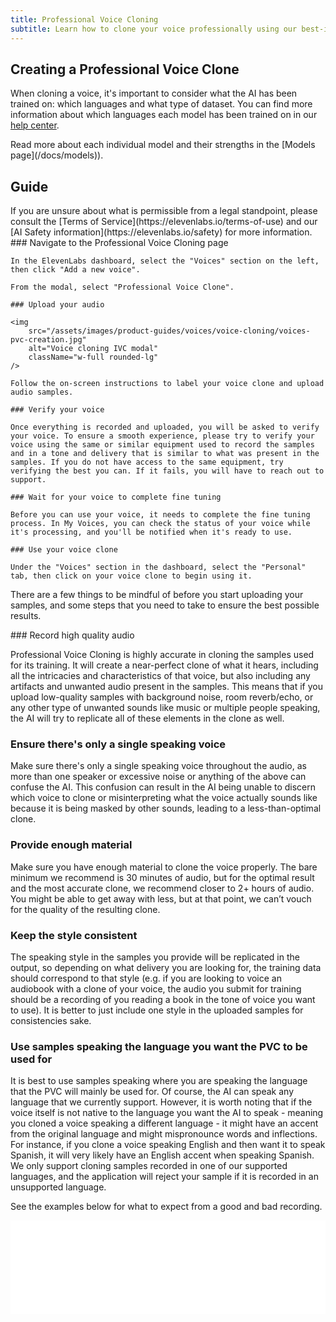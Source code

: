 ```yaml
---
title: Professional Voice Cloning
subtitle: Learn how to clone your voice professionally using our best-in-class models.
---
```


## Creating a Professional Voice Clone

When cloning a voice, it's important to consider what the AI has been trained on: which languages and what type of dataset. You can find more information about which languages each model has been trained on in our [help center](https://help.elevenlabs.io/hc/en-us/articles/17883183930129-What-models-do-you-offer-and-what-is-the-difference-between-them).

<Info>
  Read more about each individual model and their strengths in the [Models page](/docs/models)).
</Info>

## Guide

<Warning>
  If you are unsure about what is permissible from a legal standpoint, please consult the [Terms of
  Service](https://elevenlabs.io/terms-of-use) and our [AI Safety
  information](https://elevenlabs.io/safety) for more information.
</Warning>

<Steps>
    ### Navigate to the Professional Voice Cloning page

    In the ElevenLabs dashboard, select the "Voices" section on the left, then click "Add a new voice".

    From the modal, select "Professional Voice Clone".

    ### Upload your audio

    <img
        src="/assets/images/product-guides/voices/voice-cloning/voices-pvc-creation.jpg"
        alt="Voice cloning IVC modal"
        className="w-full rounded-lg"
    />

    Follow the on-screen instructions to label your voice clone and upload audio samples.

    ### Verify your voice

    Once everything is recorded and uploaded, you will be asked to verify your voice. To ensure a smooth experience, please try to verify your voice using the same or similar equipment used to record the samples and in a tone and delivery that is similar to what was present in the samples. If you do not have access to the same equipment, try verifying the best you can. If it fails, you will have to reach out to support.

    ### Wait for your voice to complete fine tuning

    Before you can use your voice, it needs to complete the fine tuning process. In My Voices, you can check the status of your voice while it's processing, and you'll be notified when it's ready to use.

    ### Use your voice clone

    Under the "Voices" section in the dashboard, select the "Personal" tab, then click on your voice clone to begin using it.

</Steps>

There are a few things to be mindful of before you start uploading your samples, and some steps that you need to take to ensure the best possible results.

<Steps>
  ### Record high quality audio

Professional Voice Cloning is highly accurate in cloning the samples used for its training. It will create a near-perfect clone of what it hears, including all the intricacies and characteristics of that voice, but also including any artifacts and unwanted audio present in the samples. This means that if you upload low-quality samples with background noise, room reverb/echo, or any other type of unwanted sounds like music or multiple people speaking, the AI will try to replicate all of these elements in the clone as well.

### Ensure there's only a single speaking voice

Make sure there's only a single speaking voice throughout the audio, as more than one speaker or excessive noise or anything of the above can confuse the AI. This confusion can result in the AI being unable to discern which voice to clone or misinterpreting what the voice actually sounds like because it is being masked by other sounds, leading to a less-than-optimal clone.

### Provide enough material

Make sure you have enough material to clone the voice properly. The bare minimum we recommend is 30 minutes of audio, but for the optimal result and the most accurate clone, we recommend closer to 2+ hours of audio. You might be able to get away with less, but at that point, we can’t vouch for the quality of the resulting clone.

### Keep the style consistent

The speaking style in the samples you provide will be replicated in the output, so depending on what delivery you are looking for, the training data should correspond to that style (e.g. if you are looking to voice an audiobook with a clone of your voice, the audio you submit for training should be a recording of you reading a book in the tone of voice you want to use). It is better to just include one style in the uploaded samples for consistencies sake.

### Use samples speaking the language you want the PVC to be used for

It is best to use samples speaking where you are speaking the language that the PVC will mainly be used for. Of course, the AI can speak any language that we currently support. However, it is worth noting that if the voice itself is not native to the language you want the AI to speak - meaning you cloned a voice speaking a different language - it might have an accent from the original language and might mispronounce words and inflections. For instance, if you clone a voice speaking English and then want it to speak Spanish, it will very likely have an English accent when speaking Spanish. We only support cloning samples recorded in one of our supported languages, and the application will reject your sample if it is recorded in an unsupported language.

</Steps>

See the examples below for what to expect from a good and bad recording.

<iframe
  width="100%"
  height={90}
  frameBorder="no"
  scrolling="no"
  src={`https://elevenlabs.io/player/index.html?title=Good%20example&small=true&preview=true&audioSrc=https%3A%2F%2Fstorage.googleapis.com%2Feleven-public-cdn%2Faudio%2Fdocs%2Fgood_example.wav`}
/>
<iframe
  width="100%"
  height={90}
  frameBorder="no"
  scrolling="no"
  src={`https://elevenlabs.io/player/index.html?title=Bad%20example&small=true&preview=true&audioSrc=https%3A%2F%2Fstorage.googleapis.com%2Feleven-public-cdn%2Faudio%2Fdocs%2Fbad_example.wav`}
/>

For now, we only allow you to clone your own voice. You will be asked to go through a verification process before submitting your fine-tuning request.

## Tips and suggestions

<AccordionGroup>
  <Accordion title="Professional Recording Equipment">
    #### Professional Recording Equipment

    Use high-quality recording equipment for optimal results as the AI will clone everything about the audio. High-quality input = high-quality output. Any microphone will work, but an XLR mic going into a dedicated audio interface would be our recommendation. A few general recommendations on low-end would be something like an Audio Technica AT2020 or a Rode NT1 going into a Focusrite interface or similar.

  </Accordion>
  <Accordion title="Use a Pop-Filter">
    #### Use a Pop-Filter

    Use a Pop-Filter when recording. This will minimize plosives when recording.

  </Accordion>
  <Accordion title="Microphone Distance">
    #### Microphone Distance

    Position yourself at the right distance from the microphone - approximately two fists away from the mic is recommended, but it also depends on what type of recording you want.

  </Accordion>
  <Accordion title="Noise-Free Recording">
    #### Noise-Free Recording

    Ensure that the audio input doesn't have any interference, like background music or noise. The AI cloning works best with clean, uncluttered audio.

  </Accordion>
  <Accordion title="Room Acoustics">
    #### Room Acoustics

    Preferably, record in an acoustically-treated room. This reduces unwanted echoes and background noises, leading to clearer audio input for the AI. You can make something temporary using a thick duvet or quilt to dampen the recording space.

  </Accordion>
  <Accordion title="Audio Pre-processing">
    #### Audio Pre-processing

    Consider editing your audio beforehand if you're aiming for a specific sound you want the AI to output. For instance, if you want a polished podcast-like output, pre-process your audio to match that quality, or if you have long pauses or many "uhm"s and "ahm"s between words as the AI will mimic those as well.

  </Accordion>
  <Accordion title="Volume Control">
    #### Volume Control

    Maintain a consistent volume that's loud enough to be clear but not so loud that it causes distortion. The goal is to achieve a balanced and steady audio level. The ideal would be between -23dB and -18dB RMS with a true peak of -3dB.

  </Accordion>
  <Accordion title="Sufficient Audio Length">
    #### Sufficient Audio Length

    Provide at least 30 minutes of high-quality audio that follows the above guidelines for best results - preferably closer to 2+ hours of audio. The more quality data you can feed into the AI, the better the voice clone will be. The number of samples is irrelevant; the total runtime is what matters. However, if you plan to upload multiple hours of audio, it is better to split it into multiple ~30-minute samples. This makes it easier to upload.

  </Accordion>
</AccordionGroup>

